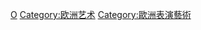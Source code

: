 {{catmore}}
{{Commonscat|European music}}

[[Category:各大洲音乐|O]]
[[Category:欧洲艺术|Category:欧洲艺术]]
[[Category:歐洲表演藝術|Category:歐洲表演藝術]]